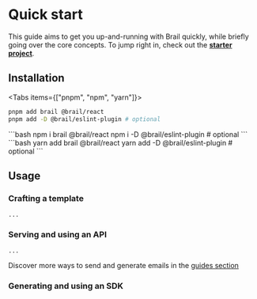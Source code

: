 
# Quick start

This guide aims to get you up-and-running with Brail quickly, while briefly going over the core concepts. To jump right in, check out the [**starter project**](/#get-started).

## Installation

<Tabs items={["pnpm", "npm", "yarn"]}>
<Tab>
```bash
pnpm add brail @brail/react
pnpm add -D @brail/eslint-plugin # optional
```
</Tab>

<Tab>
```bash
npm i brail @brail/react
npm i -D @brail/eslint-plugin # optional
```
</Tab>

<Tab>
```bash
yarn add brail @brail/react
yarn add -D @brail/eslint-plugin # optional
```
</Tab>
</Tabs>

## Usage

### Crafting a template

```tsx
...
```

### Serving and using an API

```tsx
...
```

Discover more ways to send and generate emails in the [guides section](/guides)

### Generating and using an SDK